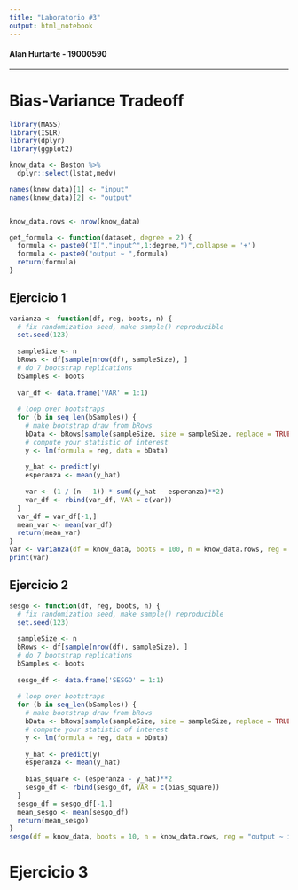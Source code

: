 ```yaml
---
title: "Laboratorio #3"
output: html_notebook
---
```


#### Alan Hurtarte - 19000590

---

# Bias-Variance Tradeoff
```r
library(MASS)
library(ISLR)
library(dplyr)
library(ggplot2)

know_data <- Boston %>% 
  dplyr::select(lstat,medv)

names(know_data)[1] <- "input"
names(know_data)[2] <- "output"


know_data.rows <- nrow(know_data)

get_formula <- function(dataset, degree = 2) {
  formula <- paste0("I(","input^",1:degree,")",collapse = '+')
  formula <- paste0("output ~ ",formula)
  return(formula)
}

```

## Ejercicio 1
```r

varianza <- function(df, reg, boots, n) {
  # fix randomization seed, make sample() reproducible
  set.seed(123)
  
  sampleSize <- n
  bRows <- df[sample(nrow(df), sampleSize), ]
  # do 7 bootstrap replications
  bSamples <- boots
  
  var_df <- data.frame('VAR' = 1:1)
  
  # loop over bootstraps
  for (b in seq_len(bSamples)) { 
    # make bootstrap draw from bRows
    bData <- bRows[sample(sampleSize, size = sampleSize, replace = TRUE), ]
    # compute your statistic of interest
    y <- lm(formula = reg, data = bData)
    
    y_hat <- predict(y)
    esperanza <- mean(y_hat)
    
    var <- (1 / (n - 1)) * sum((y_hat - esperanza)**2)
    var_df <- rbind(var_df, VAR = c(var))
  }
  var_df = var_df[-1,]
  mean_var <- mean(var_df)
  return(mean_var)
}
var <- varianza(df = know_data, boots = 100, n = know_data.rows, reg = "output ~ input")
print(var)
```

## Ejercicio 2
```r
sesgo <- function(df, reg, boots, n) {
  # fix randomization seed, make sample() reproducible
  set.seed(123)
  
  sampleSize <- n
  bRows <- df[sample(nrow(df), sampleSize), ]
  # do 7 bootstrap replications
  bSamples <- boots
  
  sesgo_df <- data.frame('SESGO' = 1:1)
  
  # loop over bootstraps
  for (b in seq_len(bSamples)) { 
    # make bootstrap draw from bRows
    bData <- bRows[sample(sampleSize, size = sampleSize, replace = TRUE), ]
    # compute your statistic of interest
    y <- lm(formula = reg, data = bData)
    
    y_hat <- predict(y)
    esperanza <- mean(y_hat)
    
    bias_square <- (esperanza - y_hat)**2
    sesgo_df <- rbind(sesgo_df, VAR = c(bias_square))
  }
  sesgo_df = sesgo_df[-1,]
  mean_sesgo <- mean(sesgo_df)
  return(mean_sesgo)
}
sesgo(df = know_data, boots = 10, n = know_data.rows, reg = "output ~ input")
```

# Ejercicio 3
```r

```


